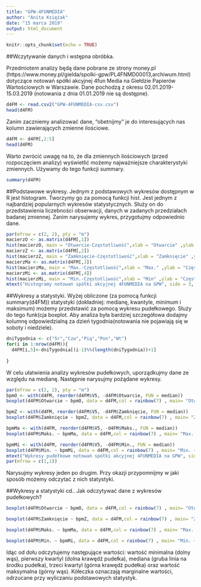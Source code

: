 ```yaml
---
title: "GPW-4FUNMEDIA"
author: "Anita Księżak"
date: "15 marca 2019"
output: html_document
---
```


```r
knitr::opts_chunk$set(echo = TRUE)
```

##Wczytywanie danych i wstępna obróbka.

Przedmiotem analizy będą dane pobrane ze strony money.pl (https://www.money.pl/gielda/spolki-gpw/PL4FNMD00013,archiwum.html) dotyczące notowań spółki akcyjnej 4fun Media na Giełdzie Papierów Wartościowych w Warszawie. Dane pochodzą z okresu 02.01.2019-15.03.2019 (notowania z dnia 01.01.2019 nie są dostępne).

```r
d4FM <- read.csv2("GPW-4FUNMEDIA-csv.csv")
head(d4FM)
```
Zanim zaczniemy analizować dane, "obetnijmy" je do interesujących nas kolumn zawierających zmienne ilościowe.
```r
d4FM <- d4FM[,2:5]
head(d4FM)
```
Warto zwrócić uwagę na to, że dla zmiennych ilościowych (przed rozpoczęciem analizy) wyświetlić możemy najważniejsze charakterystyki zmiennych. Używamy do tego funkcji summary.

```r
summary(d4FM)
```
##Podstawowe wykresy.
Jednym z podstawowych wykresów dostępnym w R jest histogram. Tworzymy go za pomocą funkcji hist. Jest jednym z najbardziej popularnych wykresów statystycznych. Służy on do przedstawienia liczebności obserwacji, danych w zadanych przedziałach badanej zmiennej.
Zanim narysujemy wykres, przygotujmy odpowiednio dane.

```r
par(mfrow = c(2, 2), pty = "m")
macierzO <- as.matrix(d4FM[,1])
hist(macierzO, main = "Otwarcie-Częstotliwość",xlab = "Otwarcie" ,ylab = "Częstotliwość", col = grey.colors(11))
macierzZ <- as.matrix(d4FM[,2])
hist(macierzZ, main = "Zamknięcie-Częstotliwość",xlab = "Zamknięcie" ,ylab = "Częstotliwość", col = grey.colors(11))
macierzMa <- as.matrix(d4FM[,3])
hist(macierzMa, main = "Max.-Częstotliwość",xlab = "Max." ,ylab = "Częstotliwość", col = grey.colors(11))
macierzMi <- as.matrix(d4FM[,4])
hist(macierzMi, main = "Min.-Częstotliwość",xlab = "Min" ,ylab = "Częstotliwość", col = grey.colors(11))
mtext("Histogramy notowań spółki akcyjnej 4FUNMEDIA na GPW", side = 3, line = -1.5, outer = TRUE)
```

##Wykresy a statystyki.
Wyżej obliczone (za pomocą funkcji summary(d4FM)) statystyki (dokładniej: medianę, kwantyle, minimum i maksimum) możemy przedstawić za pomocą wykresu pudełkowego. Służy do tego funk(cja boxplot. Aby analiza była bardziej szczegółowa dodajmy kolumnę odpowiedzialną za dzień tygodnia(notowania nie pojawiają się w soboty i niedziele).
```r
dniTygodnia <- c("Śr","Czw","Pią","Pon","Wt")
for(i in 1:nrow(d4FM)){
  d4FM[i,5]<-dniTygodnia[(i-1)%%(length(dniTygodnia))+1]
  
}
```
W celu ułatwienia analizy wykresów pudełkowych, uporządkujmy dane ze względu na medianę. Następnie narysujmy pożądane wykresy.

```r
par(mfrow = c(2, 2), pty = "m")
bpmO <- with(d4FM, reorder(d4FM$V5, -d4FM$Otwarcie, FUN = median))
boxplot(d4FM$Otwarcie ~ bpmO, data = d4FM,col = rainbow(7) , main= "Otwarcie ~ DniTygodnia", ylab = "Otwarcie", xlab = "DniTygodnia")

bpmZ <- with(d4FM, reorder(d4FM$V5, -d4FM$Zamknięcie, FUN = median))
boxplot(d4FM$Zamknięcie ~ bpmZ, data = d4FM,col = rainbow(7) , main= "Zamknięcie ~ DniTygodnia", ylab = "Zamknięcie", xlab = "DniTygodnia")

bpmMa <- with(d4FM, reorder(d4FM$V5, -d4FM$Maks., FUN = median))
boxplot(d4FM$Maks. ~ bpmMa, data = d4FM,col = rainbow(7) , main= "Max. ~ DniTygodnia", ylab = "Max.", xlab = "DniTygodnia")

bpmMi <- with(d4FM, reorder(d4FM$V5, -d4FM$Min., FUN = median))
boxplot(d4FM$Min. ~ bpmMi, data = d4FM,col = rainbow(7) , main= "Min. ~ DniTygodnia", ylab = "Min.", xlab = "DniTygodnia")
mtext("Wykresy pudełkowe notowań spółki akcyjnej 4FUNMEDIA na GPW", side = 3, line = -1.5, outer = TRUE)
par(mfrow = c(1,1))

```
Narysujmy wykresy jeden po drugim. Przy okazji przypomnijmy w jaki sposób możemy odczytać z nich statystyki.

##Wykresy a statystyki cd.. Jak odczytywać dane z wykresów pudełkowych?
```r
boxplot(d4FM$Otwarcie ~ bpmO, data = d4FM,col = rainbow(7) , main= "Otwarcie ~ DniTygodnia", ylab = "Otwarcie", xlab = "DniTygodnia")
```

```r
boxplot(d4FM$Zamknięcie ~ bpmZ, data = d4FM,col = rainbow(7) , main= "Zamknięcie ~ DniTygodnia", ylab = "Zamknięcie", xlab = "DniTygodnia")
```

```r
boxplot(d4FM$Maks. ~ bpmMa, data = d4FM,col = rainbow(7) , main= "Max. ~ DniTygodnia", ylab = "Max.", xlab = "DniTygodnia")
```

```r
boxplot(d4FM$Min. ~ bpmMi, data = d4FM,col = rainbow(7) , main= "Min. ~ DniTygodnia", ylab = "Min.", xlab = "DniTygodnia")
```

Idąc od dołu odczytujemy następujące wartości: wartość minimalna (dolny wąs), pierwszy kwartyl (dolna krawędź pudełka), mediana (gruba linia na środku pudełka), trzeci kwartyl (górna krawędź pudełka) oraz wartość maksymalna (górny wąs). Kółeczka oznaczają marginalne wartości, odrzucane przy wyliczaniu podstawowych statystyk.